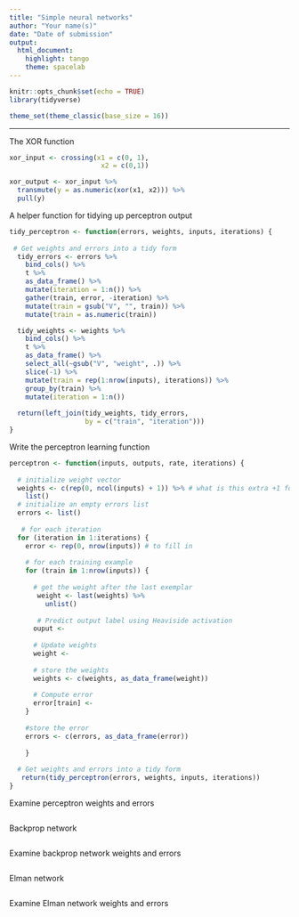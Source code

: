 ```yaml
---
title: "Simple neural networks"
author: "Your name(s)"
date: "Date of submission"
output: 
  html_document: 
    highlight: tango
    theme: spacelab
---
```


```r
knitr::opts_chunk$set(echo = TRUE)
library(tidyverse)

theme_set(theme_classic(base_size = 16))
```

* * *

The XOR function
```r
xor_input <- crossing(x1 = c(0, 1), 
                       x2 = c(0,1))

xor_output <- xor_input %>%
  transmute(y = as.numeric(xor(x1, x2))) %>%
  pull(y)
```

A helper function for tidying up perceptron output
```r
tidy_perceptron <- function(errors, weights, inputs, iterations) {
  
 # Get weights and errors into a tidy form
  tidy_errors <- errors %>% 
    bind_cols() %>% 
    t %>%
    as_data_frame() %>%
    mutate(iteration = 1:n()) %>%
    gather(train, error, -iteration) %>%
    mutate(train = gsub("V", "", train)) %>%
    mutate(train = as.numeric(train))

  tidy_weights <- weights %>% 
    bind_cols() %>% 
    t %>%
    as_data_frame() %>%
    select_all(~gsub("V", "weight", .)) %>%
    slice(-1) %>%
    mutate(train = rep(1:nrow(inputs), iterations)) %>%
    group_by(train) %>%
    mutate(iteration = 1:n())
  
  return(left_join(tidy_weights, tidy_errors, 
                   by = c("train", "iteration")))
}
```

Write the perceptron learning function
```r
perceptron <- function(inputs, outputs, rate, iterations) {
  
  # initialize weight vector
  weights <- c(rep(0, ncol(inputs) + 1)) %>% # what is this extra +1 for? 
    list() 
  # initialize an empty errors list
  errors <- list()
        
   # for each iteration
  for (iteration in 1:iterations) {
    error <- rep(0, nrow(inputs)) # to fill in
  
    # for each training example
    for (train in 1:nrow(inputs)) {
     
      # get the weight after the last exemplar
       weight <- last(weights) %>% 
         unlist()
      
       # Predict output label using Heaviside activation 
      ouput <- 
                
      # Update weights
      weight <- 
      
      # store the weights
      weights <- c(weights, as_data_frame(weight))
      
      # Compute error
      error[train] <- 
    }
    
    #store the error
    errors <- c(errors, as_data_frame(error))
    
    }
  
  # Get weights and errors into a tidy form
   return(tidy_perceptron(errors, weights, inputs, iterations))
}
```

Examine perceptron weights and errors
```r

```

Backprop network
```r

```

Examine backprop network weights and errors
```r

```


Elman network
```r

```

Examine Elman network weights and errors
```r

```

